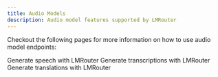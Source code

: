 ```yaml
---
title: Audio Models
description: Audio model features supported by LMRouter
---
```


Checkout the following pages for more information on how to use audio model endpoints:

<Cards>
  <Card href="/audio-models/speech" title="Create Speech">
    Generate speech with LMRouter
  </Card>
  <Card href="/audio-models/transcriptions" title="Create Transcriptions">
    Generate transcriptions with LMRouter
  </Card>
  <Card href="/audio-models/translations" title="Create Translations">
    Generate translations with LMRouter
  </Card>
</Cards>